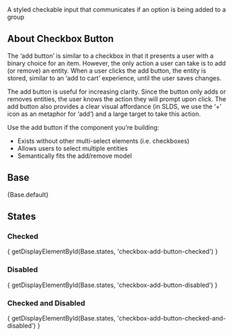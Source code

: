 
<div className="doc lead">
  A styled checkable input that communicates if an option is being added to a group
</div>

## About Checkbox Button
The ‘add button’ is similar to a checkbox in that it presents a user with a
binary choice for an item. However, the only action a user can take is to
add (or remove) an entity. When a user clicks the add button, the entity is
stored, similar to an ‘add to cart’ experience, until the user saves changes.

The add button is useful for increasing clarity. Since the button only adds
or removes entities, the user knows the action they will prompt upon click.
The add button also provides a clear visual affordance (in SLDS, we use the
‘+’ icon as an metaphor for ‘add’) and a large target to take this action.

Use the add button if the component you’re building:
- Exists without other multi-select elements (i.e. checkboxes)
- Allows users to select multiple entities
- Semantically fits the add/remove model

## Base
<CodeView>
  {Base.default}
</CodeView>

## States

### Checked
<CodeView>
  { getDisplayElementById(Base.states, 'checkbox-add-button-checked') }
</CodeView>

### Disabled
<CodeView>
  { getDisplayElementById(Base.states, 'checkbox-add-button-disabled') }
</CodeView>

### Checked and Disabled
<CodeView>
  { getDisplayElementById(Base.states, 'checkbox-add-button-checked-and-disabled') }
</CodeView>
